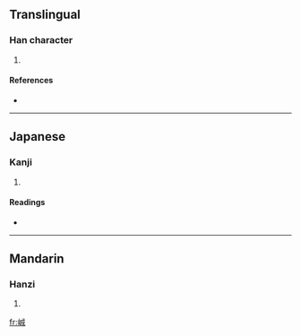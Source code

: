 ==Translingual==

===Han character===
{{Han char|rn=46|rad=山|as=07|sn=10|four=2375<sub>0</sub>|canj=山戈竹尸 (UIHS)}}

# {{defn|Han|sort=山07}}

====References====
* {{Han ref|kx=0312.060|dkj=08110|hdz=10770.020|uh=5CF8|ud=23800|bh=CEAE|bd=52910}}

----

==Japanese==

===Kanji===
{{ja-kanji|grade=|rs=山07}}

# {{defn|Japanese|sort=山07}}

====Readings====
* {{ja-readings|on=[[せい]] (sei), [[じゃう]] (jau)|kun=}}

----

==Mandarin==

===Hanzi===
{{cmn-hanzi|pin=[[chéng]] ([[cheng2]])|wg=ch'eng<sup>2</sup>}}

# {{defn|Mandarin|sort=山07}}

[[fr:峸]]